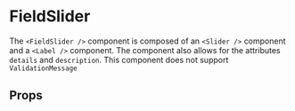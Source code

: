 
<Meta component={FieldSlider} title="Docs/FieldSlider" />

# FieldSlider

The `<FieldSlider />` component is composed of an `<Slider />` component and a `<Label />` component. The component also allows for the attributes `details` and `description`. This component does not support `ValidationMessage`

<Editor code={storyBasic} />

## Props

<ArgsTable of={FieldSlider} exclude={excludedProps} />